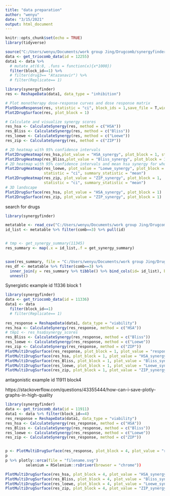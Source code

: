 ```yaml
---
title: "data preparation"
author: "wenyu"
date: "3/15/2021"
output: html_document
---
```


```r
knitr::opts_chunk$set(echo = TRUE)
library(tidyverse)
```



```r
source("C:/Users/wenyu/Documents/work group Jing/Drugcomb/synergyfinder/synergyfinderplus_showcase/functions.R")
data <- get_triocomb_data(id = 12255) 
data1 <- data %>% 
  # mutate_at(6:8, .funs = function(x){x*1000}) 
  filter(block_id==1) %>% 
  # filter(drug3== "Atazanavir") %>% 
  # filter(Replicate== 1)

library(synergyfinder)
res <- ReshapeData(data1, data_type = "inhibition")

# Plot monotherapy dose-response curves and dose response matrix
PlotDoseResponse(res, statistic = "ci", block_ids = 1,save_file = T,width = 30,height = 15)
Plot2DrugSurface(res, plot_block = 1)

# Calculate and visualize synergy scores
res_hsa <- CalculateSynergy(res, method = c("HSA"))
res_Bliss <- CalculateSynergy(res, method = c("Bliss"))
res_loewe <- CalculateSynergy(res, method = c("Loewe"))
res_zip <- CalculateSynergy(res, method = c("ZIP"))

# 2D heatmap with 95% confidence intervals
Plot2DrugHeatmap(res_hsa,plot_value = "HSA_synergy", plot_block = 1, statistic = "ci") 
Plot2DrugHeatmap(res_Bliss,plot_value = "Bliss_synergy", plot_block = 1, statistic = "ci")  
# 2D heatmap with 95% confidence intervals and mean hsa synergy for whole matrix
Plot2DrugHeatmap(res_loewe, plot_value = "Loewe_synergy", plot_block = 1,
                 statistic = "ci", summary_statistic = "mean")
Plot2DrugHeatmap(res_zip, plot_value = "ZIP_synergy", plot_block = 1,
                 statistic = "ci", summary_statistic = "mean")
# 3D landscape
Plot2DrugSurface(res_hsa, plot_value = "HSA_synergy", plot_block = 1)
Plot2DrugSurface(res_zip, plot_value = "ZIP_synergy", plot_block = 1)


```



search for drugs 
```r
library(synergyfinder)

metatable <- read_csv("C:/Users/wenyu/Documents/work group Jing/Drugcomb/synergyfinder/synergyfinderplus_showcase/data/assay/metatable.csv")
id_list <- metatable %>% filter(comb==3) %>% pull(id)


# tmp <- get_synergy_summary(11345)
res_summary <- map(.x = id_list,.f = get_synergy_summary)


save(res_summary, file = "C:/Users/wenyu/Documents/work group Jing/Drugcomb/synergyfinder/synergyfinderplus_showcase/Malaria_TACT_hsasummary.RData" )
res_df <- metatable %>% filter(comb==3) %>% 
  inner_join(y = res_summary %>% tibble() %>% bind_cols(id= id_list), by= "id" ) %>% 
  unnest()
```

Synergistic example id 11336 block 1
```r
library(synergyfinder)
data <- get_triocomb_data(id = 11336) 
data1 <- data 
  filter(block_id==1)
  # filter(Replicate== 1)
  
res_response = ReshapeData(data1, data_type = "viability")
res_hsa <- CalculateSynergy(res_response, method = c("HSA"))
# tmp1 <- res_hsa$synergy_scores
res_Bliss <- CalculateSynergy(res_response, method = c("Bliss"))
res_loewe <- CalculateSynergy(res_response, method = c("Loewe"))
res_zip <- CalculateSynergy(res_response, method = c("ZIP"))
PlotMultiDrugSurface(res_response, plot_block = 1, plot_value = "response")
PlotMultiDrugSurface(res_hsa, plot_block = 1, plot_value = "HSA_synergy") # four synerg score
PlotMultiDrugSurface(res_Bliss, plot_block = 1, plot_value = "Bliss_synergy")
PlotMultiDrugSurface(res_loewe, plot_block = 1, plot_value = "Loewe_synergy")
PlotMultiDrugSurface(res_zip, plot_block = 1, plot_value = "ZIP_synergy")
```


antagonistic example id 11911 block4

https://stackoverflow.com/questions/43355444/how-can-i-save-plotly-graphs-in-high-quality
```r
library(synergyfinder)
data <- get_triocomb_data(id = 11911) 
data1 <- data %>% filter(block_id==4)
res_response = ReshapeData(data1, data_type = "viability")
res_hsa <- CalculateSynergy(res_response, method = c("HSA"))
res_Bliss <- CalculateSynergy(res_response, method = c("Bliss"))
res_loewe <- CalculateSynergy(res_response, method = c("Loewe"))
res_zip <- CalculateSynergy(res_response, method = c("ZIP"))


p <- PlotMultiDrugSurface(res_response, plot_block = 4, plot_value = "response")
p
p %>% plotly::orca(file = "filename.svg")
         selenium = RSelenium::rsDriver(browser = "chrome"))

PlotMultiDrugSurface(res_hsa, plot_block = 4, plot_value = "HSA_synergy") # four synerg score
PlotMultiDrugSurface(res_Bliss, plot_block = 4, plot_value = "Bliss_synergy")
PlotMultiDrugSurface(res_loewe, plot_block = 4, plot_value = "Loewe_synergy")
PlotMultiDrugSurface(res_zip, plot_block = 4, plot_value = "ZIP_synergy")
```



